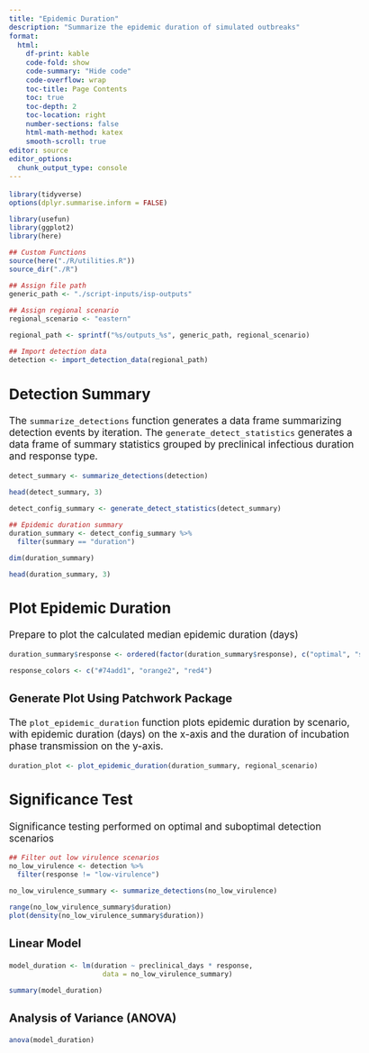 ```yaml
---
title: "Epidemic Duration"
description: "Summarize the epidemic duration of simulated outbreaks"
format:
  html: 
    df-print: kable
    code-fold: show
    code-summary: "Hide code"
    code-overflow: wrap
    toc-title: Page Contents
    toc: true
    toc-depth: 2
    toc-location: right
    number-sections: false
    html-math-method: katex
    smooth-scroll: true
editor: source
editor_options: 
  chunk_output_type: console
---
```

```{=html}
<style type="text/css">

body, td {
   font-size: 13pt;
}
code.r{
  font-size: 9pt;
}
pre {
  font-size: 11pt
}
</style>
```

```r
library(tidyverse)
options(dplyr.summarise.inform = FALSE)

library(usefun)
library(ggplot2)
library(here)

## Custom Functions
source(here("./R/utilities.R"))
source_dir("./R")

## Assign file path 
generic_path <- "./script-inputs/isp-outputs"

## Assign regional scenario
regional_scenario <- "eastern"

regional_path <- sprintf("%s/outputs_%s", generic_path, regional_scenario)

## Import detection data
detection <- import_detection_data(regional_path)
```

## Detection Summary
The `summarize_detections` function generates a data frame summarizing detection events by iteration. The `generate_detect_statistics` generates a data frame of summary statistics grouped by preclinical infectious duration and response type.
```r
detect_summary <- summarize_detections(detection)

head(detect_summary, 3)

detect_config_summary <- generate_detect_statistics(detect_summary)

## Epidemic duration summary
duration_summary <- detect_config_summary %>%                                   
  filter(summary == "duration")

dim(duration_summary)

head(duration_summary, 3)
```

## Plot Epidemic Duration
Prepare to plot the calculated median epidemic duration (days)
```r
duration_summary$response <- ordered(factor(duration_summary$response), c("optimal", "suboptimal", "low-virulence"))

response_colors <- c("#74add1", "orange2", "red4") 
```

### Generate Plot Using Patchwork Package
The `plot_epidemic_duration` function plots epidemic duration by scenario, with epidemic duration (days) on the x-axis and the duration of incubation phase transmission on the y-axis.
```r
duration_plot <- plot_epidemic_duration(duration_summary, regional_scenario)
```

## Significance Test
Significance testing performed on optimal and suboptimal detection scenarios
```r
## Filter out low virulence scenarios
no_low_virulence <- detection %>%
  filter(response != "low-virulence")

no_low_virulence_summary <- summarize_detections(no_low_virulence)

range(no_low_virulence_summary$duration)
plot(density(no_low_virulence_summary$duration))
```

### Linear Model
```r
model_duration <- lm(duration ~ preclinical_days * response, 
                       data = no_low_virulence_summary)

summary(model_duration)
```

### Analysis of Variance (ANOVA)
```r
anova(model_duration)
```